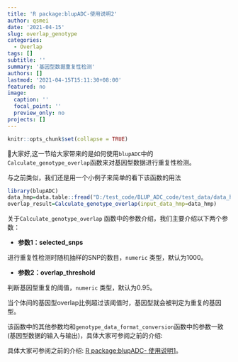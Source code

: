 ```yaml
---
title: 'R package:blupADC-使用说明2'
author: qsmei
date: '2021-04-15'
slug: overlap_genotype
categories:
  - Overlap
tags: []
subtitle: ''
summary: '基因型数据重复性检测'
authors: []
lastmod: '2021-04-15T15:11:30+08:00'
featured: no
image:
  caption: ''
  focal_point: ''
  preview_only: no
projects: []
---
```


```r
knitr::opts_chunk$set(collapse = TRUE)
```

👦大家好,这一节给大家带来的是如何使用`blupADC`中的`Calculate_genotype_overlap`函数来对基因型数据进行重复性检测。

与之前类似，我们还是用一个小例子来简单的看下该函数的用法

``` .R
library(blupADC)
data_hmp=data.table::fread("D:/test_code/BLUP_ADC_code/test_data/data_hmp.txt",data.table=F)
overlap_result=Calculate_genotype_overlap(input_data_hmp=data_hmp)
```

关于`Calculate_genotype_overlap` 函数中的参数介绍，我们主要介绍以下两个参数：

-   **参数1：selected_snps**

进行重复性检测时随机抽样的SNP的数目，`numeric` 类型，默认为1000。

-   **参数2：overlap_threshold**

判断基因型重复的阈值，`numeric` 类型，默认为0.95。

当个体间的基因型overlap比例超过该阈值时，基因型就会被判定为重复的基因型。

该函数中的其他参数均和`genotype_data_format_conversion`函数中的参数一致(基因型数据的输入与输出)，具体大家可参阅之前的介绍:

具体大家可参阅之前的介绍: [R package:blupADC- 使用说明1](https://qsmei.netlify.app/post/blupadc/)。
